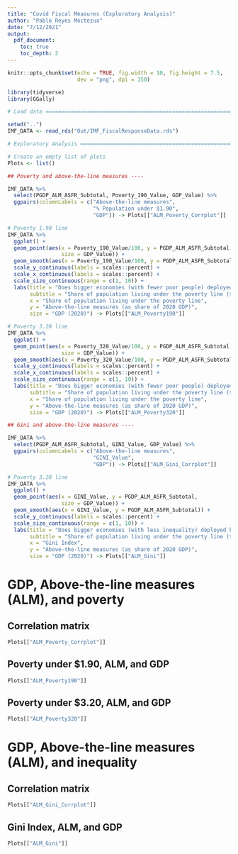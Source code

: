 ```yaml
---
title: "Covid Fiscal Measures (Exploratory Analysis)"
author: "Pablo Reyes Moctezua"
date: "7/12/2021"
output:
  pdf_document:
    toc: true
    toc_depth: 2
---
```


```r
knitr::opts_chunk$set(echo = TRUE, fig.width = 10, fig.height = 7.5,
                      dev = "png", dpi = 350)

library(tidyverse)
library(GGally)

# Load data ====================================================================

setwd("..")
IMF_DATA <- read_rds("Out/IMF_FiscalResponseData.rds")

# Exploratory Analysis =========================================================

# Create an empty list of plots
Plots <- list()

## Poverty and above-the-line measures ----

IMF_DATA %>%
  select(PGDP_ALM_ASFR_Subtotal, Poverty_190_Value, GDP_Value) %>%
  ggpairs(columnLabels = c("Above-the-line measures",
                           "% Population under $1.90",
                           "GDP")) -> Plots[["ALM_Poverty_Corrplot"]]

# Poverty 1.90 line
IMF_DATA %>%
  ggplot() +
  geom_point(aes(x = Poverty_190_Value/100, y = PGDP_ALM_ASFR_Subtotal, 
                 size = GDP_Value)) + 
  geom_smooth(aes(x = Poverty_190_Value/100, y = PGDP_ALM_ASFR_Subtotal)) +
  scale_y_continuous(labels = scales::percent) +
  scale_x_continuous(labels = scales::percent) +
  scale_size_continuous(range = c(1, 10)) +
  labs(title = "Does bigger economies (with fewer poor people) deployed bigger fiscal responses?",
       subtitle = "Share of population living under the poverty line ($1.90),\nAbove-the-line measures (as share of 2020 GDP),\nand GDP.",
       x = "Share of population living under the poverty line",
       y = "Above-the-line measures (as share of 2020 GDP)",
       size = "GDP (2020)") -> Plots[["ALM_Poverty190"]]

# Poverty 3.20 line
IMF_DATA %>%
  ggplot() +
  geom_point(aes(x = Poverty_320_Value/100, y = PGDP_ALM_ASFR_Subtotal, 
                 size = GDP_Value)) + 
  geom_smooth(aes(x = Poverty_320_Value/100, y = PGDP_ALM_ASFR_Subtotal)) +
  scale_y_continuous(labels = scales::percent) +
  scale_x_continuous(labels = scales::percent) +
  scale_size_continuous(range = c(1, 10)) +
  labs(title = "Does bigger economies (with fewer poor people) deployed bigger fiscal responses?",
       subtitle = "Share of population living under the poverty line ($3.20),\nAbove-the-line measures (as share of 2020 GDP),\nand GDP.",
       x = "Share of population living under the poverty line",
       y = "Above-the-line measures (as share of 2020 GDP)",
       size = "GDP (2020)") -> Plots[["ALM_Poverty320"]]

## Gini and above-the-line measures ----

IMF_DATA %>%
  select(PGDP_ALM_ASFR_Subtotal, GINI_Value, GDP_Value) %>%
  ggpairs(columnLabels = c("Above-the-line measures",
                           "GINI_Value",
                           "GDP")) -> Plots[["ALM_Gini_Corrplot"]]

# Poverty 3.20 line
IMF_DATA %>%
  ggplot() +
  geom_point(aes(x = GINI_Value, y = PGDP_ALM_ASFR_Subtotal, 
                 size = GDP_Value)) + 
  geom_smooth(aes(x = GINI_Value, y = PGDP_ALM_ASFR_Subtotal)) +
  scale_y_continuous(labels = scales::percent) +
  scale_size_continuous(range = c(1, 10)) +
  labs(title = "Does bigger economies (with less inequality) deployed bigger fiscal responses?",
       subtitle = "Share of population living under the poverty line ($3.20),\nAbove-the-line measures (as share of 2020 GDP),\nand GDP.",
       x = "Gini Index",
       y = "Above-the-line measures (as share of 2020 GDP)",
       size = "GDP (2020)") -> Plots[["ALM_Gini"]]

```

# GDP, Above-the-line measures (ALM), and poverty

## Correlation matrix

```r
Plots[["ALM_Poverty_Corrplot"]]
```

## Poverty under $1.90, ALM, and GDP

```r
Plots[["ALM_Poverty190"]]
```

## Poverty under $3.20, ALM, and GDP

```r
Plots[["ALM_Poverty320"]]
```

# GDP, Above-the-line measures (ALM), and inequality

## Correlation matrix

```r
Plots[["ALM_Gini_Corrplot"]]
```

## Gini Index, ALM, and GDP

```r
Plots[["ALM_Gini"]]
```
